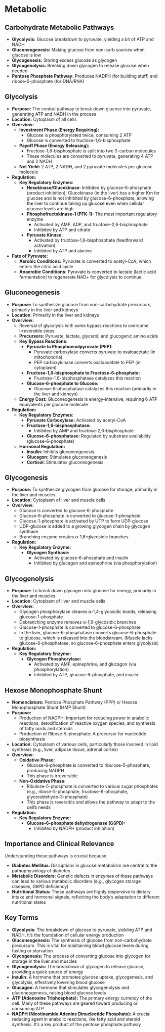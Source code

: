 # Metabolic {-}

## **Carbohydrate Metabolic Pathways** {-}
*   **Glycolysis:** Glucose breakdown to pyruvate, yielding a bit of ATP and NADH
*   **Gluconeogenesis:** Making glucose from non-carb sources when glucose is low
*   **Glycogenesis:** Storing excess glucose as glycogen
*   **Glycogenolysis:** Breaking down glycogen to release glucose when needed
*   **Pentose Phosphate Pathway:** Produces NADPH (for building stuff) and ribose-5-phosphate (for DNA/RNA)


## **Glycolysis** {-}

*   **Purpose:** The central pathway to break down glucose into pyruvate, generating ATP and NADH in the process
*   **Location:** Cytoplasm of all cells
*   **Overview:**
    *   **Investment Phase (Energy Requiring):**
        *   Glucose is phosphorylated twice, consuming 2 ATP
        *   Glucose is converted to fructose-1,6-bisphosphate
    *   **Payoff Phase (Energy Releasing):**
        *   Fructose-1,6-bisphosphate is split into two 3-carbon molecules
        *   These molecules are converted to pyruvate, generating 4 ATP and 2 NADH
    *   **Net Yield:** 2 ATP, 2 NADH, and 2 pyruvate molecules per glucose molecule
*   **Regulation:**
    *   **Key Regulatory Enzymes:**
        *   **Hexokinase/Glucokinase:** Inhibited by glucose-6-phosphate (product inhibition). Glucokinase (in the liver) has a higher Km for glucose and is not inhibited by glucose-6-phosphate, allowing the liver to continue taking up glucose even when cellular glucose levels are high
        *   **Phosphofructokinase-1 (PFK-1):** The most important regulatory enzyme
            *   Activated by AMP, ADP, and fructose-2,6-bisphosphate
            *   Inhibited by ATP and citrate
        *   **Pyruvate Kinase:**
            *   Activated by fructose-1,6-bisphosphate (feedforward activation)
            *   Inhibited by ATP and alanine
*   **Fate of Pyruvate:**
    *   **Aerobic Conditions:** Pyruvate is converted to acetyl-CoA, which enters the citric acid cycle
    *   **Anaerobic Conditions:** Pyruvate is converted to lactate (lactic acid fermentation) to regenerate NAD+ for glycolysis to continue

## **Gluconeogenesis** {-}

*   **Purpose:** To synthesize glucose from non-carbohydrate precursors, primarily in the liver and kidneys
*   **Location:** Primarily in the liver and kidneys
*   **Overview:**
    *   Reversal of glycolysis with some bypass reactions to overcome irreversible steps
    *   **Precursors:** Pyruvate, lactate, glycerol, and glucogenic amino acids
    *   **Key Bypass Reactions:**
        *   **Pyruvate to Phosphoenolpyruvate (PEP):**
            *   Pyruvate carboxylase converts pyruvate to oxaloacetate (in mitochondria)
            *   PEP carboxykinase converts oxaloacetate to PEP (in cytoplasm)
        *   **Fructose-1,6-bisphosphate to Fructose-6-phosphate:**
            *   Fructose-1,6-bisphosphatase catalyzes this reaction
        *   **Glucose-6-phosphate to Glucose:**
            *   Glucose-6-phosphatase catalyzes this reaction (primarily in the liver and kidneys)
    *   **Energy Cost:** Gluconeogenesis is energy-intensive, requiring 6 ATP equivalents per glucose molecule
*   **Regulation:**
    *   **Key Regulatory Enzymes:**
        *   **Pyruvate Carboxylase:** Activated by acetyl-CoA
        *   **Fructose-1,6-bisphosphatase:**
            *   Inhibited by AMP and fructose-2,6-bisphosphate
        *   **Glucose-6-phosphatase:** Regulated by substrate availability (glucose-6-phosphate)
    *   **Hormonal Regulation:**
        *   **Insulin:** Inhibits gluconeogenesis
        *   **Glucagon:** Stimulates gluconeogenesis
        *   **Cortisol:** Stimulates gluconeogenesis

## **Glycogenesis** {-}

*   **Purpose:** To synthesize glycogen from glucose for storage, primarily in the liver and muscles
*   **Location:** Cytoplasm of liver and muscle cells
*   **Overview:**
    *   Glucose is converted to glucose-6-phosphate
    *   Glucose-6-phosphate is converted to glucose-1-phosphate
    *   Glucose-1-phosphate is activated by UTP to form UDP-glucose
    *   UDP-glucose is added to a growing glycogen chain by glycogen synthase
    *   Branching enzyme creates α-1,6-glycosidic branches
*   **Regulation:**
    *   **Key Regulatory Enzyme:**
        *   **Glycogen Synthase:**
            *   Activated by glucose-6-phosphate and insulin
            *   Inhibited by glucagon and epinephrine (via phosphorylation)

## **Glycogenolysis** {-}

*   **Purpose:** To break down glycogen into glucose for energy, primarily in the liver and muscles
*   **Location:** Cytoplasm of liver and muscle cells
*   **Overview:**
    *   Glycogen phosphorylase cleaves α-1,4-glycosidic bonds, releasing glucose-1-phosphate
    *   Debranching enzyme removes α-1,6-glycosidic branches
    *   Glucose-1-phosphate is converted to glucose-6-phosphate
    *   In the liver, glucose-6-phosphatase converts glucose-6-phosphate to glucose, which is released into the bloodstream. (Muscle lacks glucose-6-phosphatase, so glucose-6-phosphate enters glycolysis)
*   **Regulation:**
    *   **Key Regulatory Enzyme:**
        *   **Glycogen Phosphorylase:**
            *   Activated by AMP, epinephrine, and glucagon (via phosphorylation)
            *   Inhibited by ATP, glucose-6-phosphate, and insulin

## **Hexose Monophosphate Shunt** {-}

*   **Nomenclature:** Pentose Phosphate Pathway (PPP) or Hexose Monophosphate Shunt (HMP Shunt)
*   **Purpose:**
    *   Production of NADPH: Important for reducing power in anabolic reactions, detoxification of reactive oxygen species, and synthesis of fatty acids and steroids
    *   Production of Ribose-5-phosphate: A precursor for nucleotide biosynthesis
*   **Location:** Cytoplasm of various cells, particularly those involved in lipid synthesis (e.g., liver, adipose tissue, adrenal cortex)
*   **Overview:**
    *   **Oxidative Phase:**
        *   Glucose-6-phosphate is converted to ribulose-5-phosphate, producing NADPH
        *   This phase is irreversible
    *   **Non-Oxidative Phase:**
        *   Ribulose-5-phosphate is converted to various sugar phosphates (e.g., ribose-5-phosphate, fructose-6-phosphate, glyceraldehyde-3-phosphate)
        *   This phase is reversible and allows the pathway to adapt to the cell's needs
*   **Regulation:**
    *   **Key Regulatory Enzyme:**
        *   **Glucose-6-phosphate dehydrogenase (G6PD):**
            *   Inhibited by NADPH (product inhibition)


## **Importance and Clinical Relevance** {-}

Understanding these pathways is crucial because:

*   **Diabetes Mellitus:**  Disruptions in glucose metabolism are central to the pathophysiology of diabetes
*   **Metabolic Disorders:** Genetic defects in enzymes of these pathways can lead to various metabolic disorders (e.g., glycogen storage diseases, G6PD deficiency)
*   **Nutritional Status:** These pathways are highly responsive to dietary intake and hormonal signals, reflecting the body's adaptation to different nutritional states

## Key Terms {-}

* **Glycolysis:** The breakdown of glucose to pyruvate, yielding ATP and NADH. It's the foundation of cellular energy production
* **Gluconeogenesis:** The synthesis of glucose from non-carbohydrate precursors. This is vital for maintaining blood glucose levels during fasting or starvation
* **Glycogenesis:** The process of converting glucose into glycogen for storage in the liver and muscles
* **Glycogenolysis:** The breakdown of glycogen to release glucose, providing a quick source of energy
* **Insulin:** A hormone that promotes glucose uptake, glycogenesis, and glycolysis, effectively lowering blood glucose
* **Glucagon:** A hormone that stimulates glycogenolysis and gluconeogenesis, raising blood glucose levels
* **ATP (Adenosine Triphosphate):** The primary energy currency of the cell. Many of these pathways are geared toward producing or consuming ATP
* **NADPH (Nicotinamide Adenine Dinucleotide Phosphate):** A crucial reducing agent in anabolic reactions, like fatty acid and steroid synthesis. It's a key product of the pentose phosphate pathway
